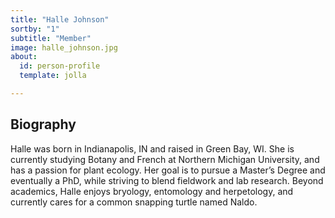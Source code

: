 ```yaml
---
title: "Halle Johnson"
sortby: "1"
subtitle: "Member"
image: halle_johnson.jpg
about:
  id: person-profile
  template: jolla

---
```


:::{#person-profile}
:::

## Biography
Halle was born in Indianapolis, IN and raised in Green Bay, WI. She is currently studying Botany and French at Northern Michigan University, and has a passion for plant ecology. Her goal is to pursue a Master’s Degree and eventually a PhD, while striving to blend fieldwork and lab research. Beyond academics, Halle enjoys bryology, entomology and herpetology, and currently cares for a common snapping turtle named Naldo.  
 

